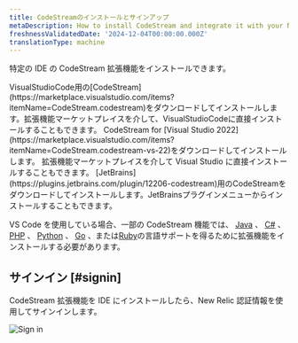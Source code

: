 ```yaml
---
title: CodeStreamのインストールとサインアップ
metaDescription: How to install CodeStream and integrate it with your New Relic account.
freshnessValidatedDate: '2024-12-04T00:00:00.000Z'
translationType: machine
---
```


特定の IDE の CodeStream 拡張機能をインストールできます。

<CollapserGroup>
  <Collapser className="freq-link" id="vscode" title="Visual Studio Code">
    VisualStudioCode用の[CodeStream](https://marketplace.visualstudio.com/items?itemName=CodeStream.codestream)をダウンロードしてインストールします。拡張機能マーケットプレイスを介して、VisualStudioCodeに直接インストールすることもできます。
  </Collapser>

  <Collapser className="freq-link" id="visual-studio" title="Visual Studio">
    CodeStream for [Visual Studio 2022](https://marketplace.visualstudio.com/items?itemName=CodeStream.codestream-vs-22)をダウンロードしてインストールします。 拡張機能マーケットプレイスを介して Visual Studio に直接インストールすることもできます。
  </Collapser>

  <Collapser className="freq-link" id="jetbrains" title="ジェットブレインズ">
    [JetBrains](https://plugins.jetbrains.com/plugin/12206-codestream)用のCodeStreamをダウンロードしてインストールします。JetBrainsプラグインメニューからインストールすることもできます。
  </Collapser>
</CollapserGroup>

VS Code を使用している場合、一部の CodeStream 機能では、 [Java](https://marketplace.visualstudio.com/items?itemName=redhat.java) 、 [C#](https://marketplace.visualstudio.com/items?itemName=ms-dotnettools.csharp) 、 [PHP](https://marketplace.visualstudio.com/items?itemName=bmewburn.vscode-intelephense-client) 、 [Python](https://marketplace.visualstudio.com/items?itemName=ms-python.python) 、 [Go](https://marketplace.visualstudio.com/items?itemName=golang.go) 、または[Ruby](https://marketplace.visualstudio.com/items?itemName=Shopify.ruby-lsp)の言語サポートを得るために拡張機能をインストールする必要があります。

## サインイン [#signin]

CodeStream 拡張機能を IDE にインストールしたら、New Relic 認証情報を使用してサインインします。

<img title="Sign in" alt="Sign in" src="/images/codestream_screenshot-crop_sign-in.webp" />
